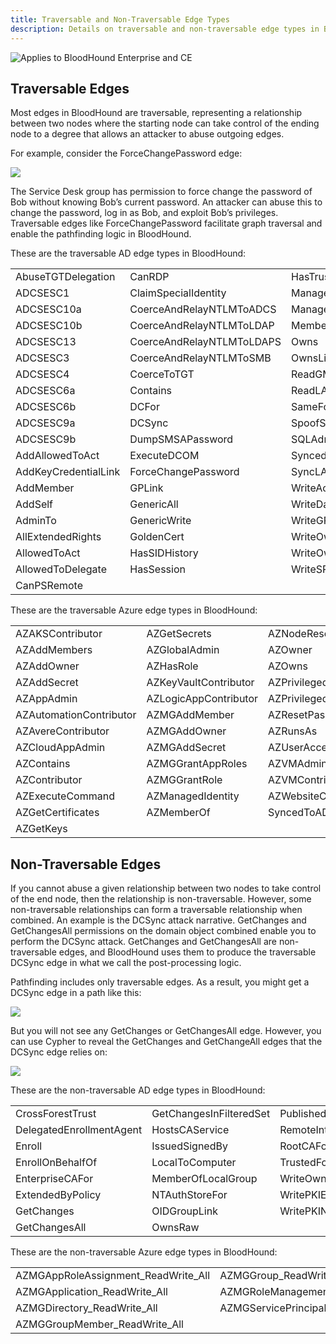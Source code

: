 ---
title: Traversable and Non-Traversable Edge Types
description: Details on traversable and non-traversable edge types in BloodHound
---

<img noZoom src="/assets/enterprise-AND-community-edition-pill-tag.svg" alt="Applies to BloodHound Enterprise and CE"/>


## Traversable Edges

Most edges in BloodHound are traversable, representing a relationship between two nodes where the starting node can take control of the ending node to a degree that allows an attacker to abuse outgoing edges.

For example, consider the ForceChangePassword edge:

<Frame>
  <img src="/assets/image-2-74.png"/>
</Frame>

The Service Desk group has permission to force change the password of Bob without knowing Bob’s current password. An attacker can abuse this to change the password, log in as Bob, and exploit Bob’s privileges. Traversable edges like ForceChangePassword facilitate graph traversal and enable the pathfinding logic in BloodHound.

These are the traversable AD edge types in BloodHound:

|                      |                           |                          |
|----------------------|---------------------------|--------------------------|
| AbuseTGTDelegation   | CanRDP                    | HasTrustKeys             |
| ADCSESC1             | ClaimSpecialIdentity      | ManageCA                 |
| ADCSESC10a           | CoerceAndRelayNTLMToADCS  | ManageCertificates       |
| ADCSESC10b           | CoerceAndRelayNTLMToLDAP  | MemberOf                 |
| ADCSESC13            | CoerceAndRelayNTLMToLDAPS | Owns                     |
| ADCSESC3             | CoerceAndRelayNTLMToSMB   | OwnsLimitedRights        |
| ADCSESC4             | CoerceToTGT               | ReadGMSAPassword         |
| ADCSESC6a            | Contains                  | ReadLAPSPassword         |
| ADCSESC6b            | DCFor                     | SameForestTrust          |
| ADCSESC9a            | DCSync                    | SpoofSIDHistory          |
| ADCSESC9b            | DumpSMSAPassword          | SQLAdmin                 |
| AddAllowedToAct      | ExecuteDCOM               | SyncedToEntraUser        |
| AddKeyCredentialLink | ForceChangePassword       | SyncLAPSPassword         |
| AddMember            | GPLink                    | WriteAccountRestrictions |
| AddSelf              | GenericAll                | WriteDacl                |
| AdminTo              | GenericWrite              | WriteGPLink              |
| AllExtendedRights    | GoldenCert                | WriteOwner               |
| AllowedToAct         | HasSIDHistory             | WriteOwnerLimitedRights  |
| AllowedToDelegate    | HasSession                | WriteSPN                 |
| CanPSRemote          |                           |                          |

These are the traversable Azure edge types in BloodHound:

|                         |                       |                           |
|-------------------------|-----------------------|---------------------------|
| AZAKSContributor        | AZGetSecrets          | AZNodeResourceGroup       |
| AZAddMembers            | AZGlobalAdmin         | AZOwner                   |
| AZAddOwner              | AZHasRole             | AZOwns                    |
| AZAddSecret             | AZKeyVaultContributor | AZPrivilegedAuthAdmin     |
| AZAppAdmin              | AZLogicAppContributor | AZPrivilegedRoleAdmin     |
| AZAutomationContributor | AZMGAddMember         | AZResetPassword           |
| AZAvereContributor      | AZMGAddOwner          | AZRunsAs                  |
| AZCloudAppAdmin         | AZMGAddSecret         | AZUserAccessAdministrator |
| AZContains              | AZMGGrantAppRoles     | AZVMAdminLogin            |
| AZContributor           | AZMGGrantRole         | AZVMContributor           |
| AZExecuteCommand        | AZManagedIdentity     | AZWebsiteContributor      |
| AZGetCertificates       | AZMemberOf            | SyncedToADUser            |
| AZGetKeys               |                       |                           |

## Non-Traversable Edges

If you cannot abuse a given relationship between two nodes to take control of the end node, then the relationship is non-traversable. However, some non-traversable relationships can form a traversable relationship when combined. An example is the DCSync attack narrative. GetChanges and GetChangesAll permissions on the domain object combined enable you to perform the DCSync attack. GetChanges and GetChangesAll are non-traversable edges, and BloodHound uses them to produce the traversable DCSync edge in what we call the post-processing logic.

Pathfinding includes only traversable edges. As a result, you might get a DCSync edge in a path like this:

<Frame>
  <img src="/assets/image-2-75.png"/>
</Frame>

But you will not see any GetChanges or GetChangesAll edge. However, you can use Cypher to reveal the GetChanges and GetChangeAll edges that the DCSync edge relies on:

<Frame>
  <img src="/assets/image-2-76.png"/>
</Frame>


These are the non-traversable AD edge types in BloodHound:

|                          |                         |                                 |
|--------------------------|-------------------------|---------------------------------|
| CrossForestTrust         | GetChangesInFilteredSet | PublishedTo                     |
| DelegatedEnrollmentAgent | HostsCAService          | RemoteInteractiveLogonPrivilege |
| Enroll                   | IssuedSignedBy          | RootCAFor                       |
| EnrollOnBehalfOf         | LocalToComputer         | TrustedForNTAuth                |
| EnterpriseCAFor          | MemberOfLocalGroup      | WriteOwnerRaw                   |
| ExtendedByPolicy         | NTAuthStoreFor          | WritePKIEnrollmentFlag          |
| GetChanges               | OIDGroupLink            | WritePKINameFlag                |
| GetChangesAll            | OwnsRaw                 |                                 |

These are the non-traversable Azure edge types in BloodHound:

|                                       |                                              |
|---------------------------------------|----------------------------------------------|
| AZMGAppRoleAssignment\_ReadWrite\_All | AZMGGroup\_ReadWrite\_All                    |
| AZMGApplication\_ReadWrite\_All       | AZMGRoleManagement\_ReadWrite\_Directory     |
| AZMGDirectory\_ReadWrite\_All         | AZMGServicePrincipalEndpoint\_ReadWrite\_All |
| AZMGGroupMember\_ReadWrite\_All       |                                              |
